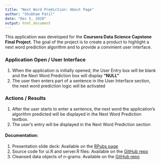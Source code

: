 ---
title: "Next Word Prediction: About Page"
author: "Shubham Patil"
date: "Dec 5, 2020"
output: html_document
---

This application was developed for the **Coursera Data Science Capstone Final Project**. 
The goal of the project is to create a product to highlight a next word prediction algorithm 
and to provide a convinient user interface.

### Application Open / User Interface
1. When the application is initially opened, the User Entry box will be blank and the Next Word Prediction box will display **"NULL"** 
2. The user then enters part of a sentence in the User Interface section, the next word prediction logic will be activated

### Actions / Results
1. After the user starts to enter a sentence, the next word the application's algorithm predicted will be displayed in the Next Word Prediction textbox.
2. The user's entry will be displayed in the Next Word Prediction section

#### Documentation:
1. Presentation slide deck: Available on the [RPubs page](http://rpubs.com/sdpatil/slidedeckdsc)
2. Source code for ui.R and server.R files: Available on the [GitHub repo](https://github.com/shubham859/Data-Science-Capstone)
4. Cleansed data objects of n-grams: Available on the [GitHub repo](https://github.com/shubham859/Data-Science-Capstone)

